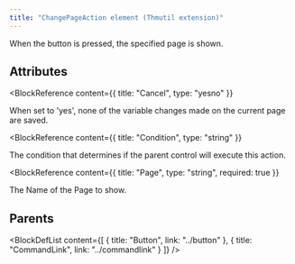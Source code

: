 ```yaml
---
title: "ChangePageAction element (Thmutil extension)"
---
```



When the button is pressed, the specified page is shown.


## Attributes

<BlockWrapper>

  <BlockReference
    content={{
      title: "Cancel",
      type: "yesno"
    }}
  >
  When set to 'yes', none of the variable changes made on the current page are saved.
  </BlockReference>

  <BlockReference
    content={{
      title: "Condition",
      type: "string"
    }}
  >
  The condition that determines if the parent control will execute this action.
  </BlockReference>

  <BlockReference
    content={{
      title: "Page",
      type: "string",
      required: true
    }}
  >
  The Name of the Page to show.
  </BlockReference>

</BlockWrapper>


## Parents

<BlockDefList content={[
    {
      title: "Button",
      link: "../button"
    },
    {
      title: "CommandLink",
      link: "../commandlink"
    }
  ]}
/>